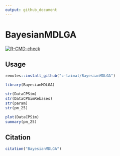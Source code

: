 ```yaml
---
output: github_document
---
```


# BayesianMDLGA

  <!-- badges: start -->
  [![R-CMD-check](https://github.com/c-taimal/BayesianMDLGA/actions/workflows/R-CMD-check.yaml/badge.svg)](https://github.com/c-taimal/BayesianMDLGA/actions/workflows/R-CMD-check.yaml)
  <!-- badges: end -->

## Usage

```r
remotes::install_github("c-taimal/BayesianMDLGA")
```

```r
library(BayesianMDLGA)
```


```r
str(DataCPSim)
str(DataCPSimRebases)
str(param)
str(pm_25)
```

```r
plot(DataCPSim)
summary(pm_25)
```



## Citation

```r
citation("BayesianMDLGA")
```

